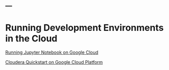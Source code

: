 ---
---

<link rel="stylesheet" href="styles.css" type="text/css">


<h1>Running Development Environments in the Cloud</h1>


[Running Jupyter Notebook on Google Cloud](./Jupyter_Notebook_on_GCloud.html)

[Cloudera Quickstart on Google Cloud Platform](ClouderaOnGCP.html)